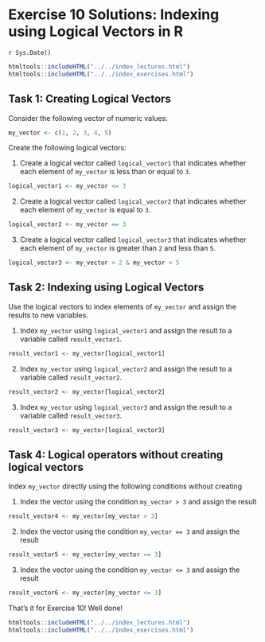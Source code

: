 # Exercise 10 Solutions: Indexing using Logical Vectors in R
`r Sys.Date()`

```r
htmltools::includeHTML("../../index_lectures.html")
htmltools::includeHTML("../../index_exercises.html")
```



## Task 1: Creating Logical Vectors

Consider the following vector of numeric values:


```r
my_vector <- c(1, 2, 3, 4, 5)
```


Create the following logical vectors:

1. Create a logical vector called `logical_vector1` that indicates whether
   each element of `my_vector` is less than or equal to `3`.


```r
logical_vector1 <- my_vector <= 3
```

2. Create a logical vector called `logical_vector2` that indicates whether
   each element of `my_vector` is equal to `3`.


```r
logical_vector2 <- my_vector == 3
```

3. Create a logical vector called `logical_vector3` that indicates whether
   each element of `my_vector` is greater than `2` and less than `5`.


```r
logical_vector3 <- my_vector > 2 & my_vector < 5
```

## Task 2: Indexing using Logical Vectors


Use the logical vectors to index elements of `my_vector` and assign the
results to new variables.

1. Index `my_vector` using `logical_vector1` and assign the result to a
   variable called `result_vector1`.


```r
result_vector1 <- my_vector[logical_vector1]
```

2. Index `my_vector` using `logical_vector2` and assign the result to a
   variable called `result_vector2`.


```r
result_vector2 <- my_vector[logical_vector2]
```

3. Index `my_vector` using `logical_vector3` and assign the result to a
   variable called `result_vector3`.


```r
result_vector3 <- my_vector[logical_vector3]
```

## Task 4: Logical operators without creating logical vectors

Index `my_vector` directly using the following conditions without creating

1. Index the vector using the condition `my_vector > 3` and assign the result


```r
result_vector4 <- my_vector[my_vector > 3]
```

2. Index the vector using the condition `my_vector == 3` and assign the
   result


```r
result_vector5 <- my_vector[my_vector == 3]
```

3. Index the vector using the condition `my_vector <= 3` and assign the
   result


```r
result_vector6 <- my_vector[my_vector <= 3]
```

That's it for Exercise 10! Well done!


```r
htmltools::includeHTML("../../index_lectures.html")
htmltools::includeHTML("../../index_exercises.html")
```

